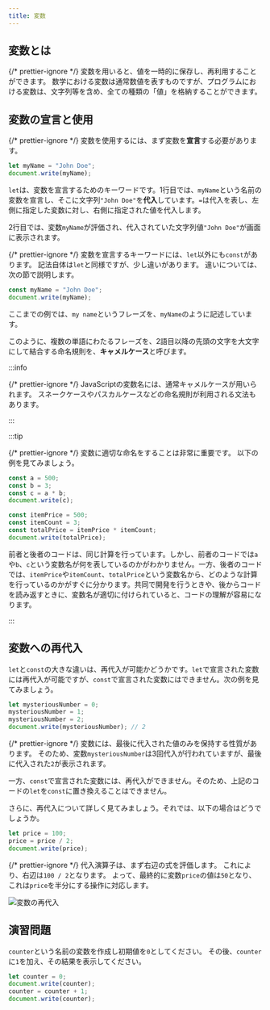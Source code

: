```yaml
---
title: 変数
---
```


## <Term>変数</Term>とは

{/* prettier-ignore */}
<Term>変数</Term>を用いると、<Term>値</Term>を一時的に保存し、再利用することができます。
数学における変数は通常数値を表すものですが、プログラムにおける<Term>変数</Term>は、<Term>文字列</Term>等を含め、全ての種類の「<Term>値</Term>」を格納することができます。

## <Term>変数</Term>の<Term>宣言</Term>と使用

{/* prettier-ignore */}
<Term>変数</Term>を使用するには、まず<Term>変数</Term>を<Term>**宣言**</Term>する必要があります。

```javascript title="script.js"
let myName = "John Doe";
document.write(myName);
```

`let`は、<Term>変数</Term>を<Term>宣言</Term>するためのキーワードです。1行目では、`myName`という名前の<Term>変数</Term>を<Term>宣言</Term>し、そこに文字列`"John Doe"`を<Term>**代入**</Term>しています。`=`は<Term>代入</Term>を表し、左側に指定した<Term>変数</Term>に対し、右側に指定された<Term>値</Term>を<Term>代入</Term>します。

2行目では、<Term>変数</Term>`myName`が<Term>評価</Term>され、<Term>代入</Term>されていた<Term>文字列</Term><Term>値</Term>`"John Doe"`が画面に表示されます。

{/* prettier-ignore */}
<Term>変数</Term>を<Term>宣言</Term>するキーワードには、`let`以外にも`const`があります。
記法自体は`let`と同様ですが、少し違いがあります。
違いについては、次の節で説明します。

```javascript title="script.js"
const myName = "John Doe";
document.write(myName);
```

ここまでの例では、`my name`というフレーズを、`myName`のように記述しています。

このように、複数の単語にわたるフレーズを、2語目以降の先頭の文字を大文字にして結合する命名規則を、<Term>**キャメルケース**</Term>と呼びます。

:::info

{/* prettier-ignore */}
<Term>JavaScript</Term>の<Term>変数</Term>名には、通常<Term>キャメルケース</Term>が用いられます。
<Term>スネークケース</Term>や<Term>パスカルケース</Term>などの命名規則が利用される文法もあります。

:::

:::tip

{/* prettier-ignore */}
<Term>変数</Term>に適切な命名をすることは非常に重要です。
以下の例を見てみましょう。

```javascript
const a = 500;
const b = 3;
const c = a * b;
document.write(c);
```

```javascript
const itemPrice = 500;
const itemCount = 3;
const totalPrice = itemPrice * itemCount;
document.write(totalPrice);
```

前者と後者のコードは、同じ計算を行っています。しかし、前者のコードでは`a`や`b`、`c`という変数名が何を表しているのかがわかりません。一方、後者のコードでは、`itemPrice`や`itemCount`、`totalPrice`という変数名から、どのような計算を行っているのかがすぐに分かります。共同で開発を行うときや、後からコードを読み返すときに、変数名が適切に付けられていると、コードの理解が容易になります。

:::

## <Term>変数</Term>への再<Term>代入</Term>

`let`と`const`の大きな違いは、再<Term>代入</Term>が可能かどうかです。`let`で<Term>宣言</Term>された<Term>変数</Term>には再<Term>代入</Term>が可能ですが、`const`で<Term>宣言</Term>された<Term>変数</Term>にはできません。次の例を見てみましょう。

```javascript title="script.js"
let mysteriousNumber = 0;
mysteriousNumber = 1;
mysteriousNumber = 2;
document.write(mysteriousNumber); // 2
```

{/* prettier-ignore */}
<Term>変数</Term>には、最後に<Term>代入</Term>された<Term>値</Term>のみを保持する性質があります。
そのため、<Term>変数</Term>`mysteriousNumber`は3回<Term>代入</Term>が行われていますが、最後に<Term>代入</Term>された`2`が表示されます。

一方、`const`で<Term>宣言</Term>された<Term>変数</Term>には、再<Term>代入</Term>ができません。そのため、上記のコードの`let`を`const`に置き換えることはできません。

さらに、再<Term>代入</Term>について詳しく見てみましょう。それでは、以下の場合はどうでしょうか。

```javascript title="script.js"
let price = 100;
price = price / 2;
document.write(price);
```

<ViewSource url={import.meta.url} path="_samples/compound-assignment" />

{/* prettier-ignore */}
<Term>代入</Term><Term>演算子</Term>は、まず右辺の<Term>式</Term>を<Term>評価</Term>します。
これにより、右辺は`100 / 2`となります。
よって、最終的に<Term>変数</Term>`price`の<Term>値</Term>は`50`となり、これは`price`を半分にする操作に対応します。

![変数の再代入](./reassignment-evaluation.png)

## 演習問題

`counter`という名前の変数を作成し初期値を`0`としてください。
その後、`counter`に`1`を加え、その結果を表示してください。

<Answer title="カウンター">

```javascript title="script.js"
let counter = 0;
document.write(counter);
counter = counter + 1;
document.write(counter);
```

<ViewSource url={import.meta.url} path="_samples/counter" />

</Answer>
